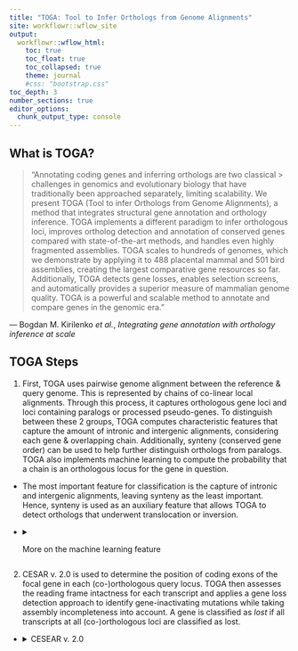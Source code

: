 ```yaml
---
title: "TOGA: Tool to Infer Orthologs from Genome Alignments"
site: workflowr::wflow_site
output:
  workflowr::wflow_html:
    toc: true
    toc_float: true
    toc_collapsed: true
    theme: journal
    #css: "bootstrap.css"
toc_depth: 3
number_sections: true
editor_options:
  chunk_output_type: console
---
```


## What is TOGA?

> "Annotating coding genes and inferring orthologs are two classical > challenges in genomics and evolutionary biology that have 
> traditionally been approached separately, limiting scalability. We
> present TOGA (Tool to infer Orthologs from Genome Alignments), a 
> method that integrates structural gene annotation and orthology 
> inference. TOGA implements a different paradigm to infer
> orthologous loci, improves ortholog detection and annotation of
> conserved genes compared with state-of-the-art methods, and
> handles even highly fragmented assemblies. TOGA scales to hundreds
> of genomes, which we demonstrate by applying it to 488 placental
> mammal and 501 bird assemblies, creating the largest comparative
> gene resources so far. Additionally, TOGA detects gene losses,
> enables selection screens, and automatically provides a superior
> measure of mammalian genome quality. TOGA is a powerful and
> scalable method to annotate and compare genes in the genomic era."

--- Bogdan M. Kirilenko *et al.*, *Integrating gene annotation with orthology inference at scale*

## TOGA Steps

1. First, TOGA uses pairwise genome alignment between the reference & query genome. This is represented by chains of co-linear local alignments. Through this process, it captures orthologous gene loci and loci containing paralogs or processed pseudo-genes. To distinguish between these 2 groups, TOGA computes characteristic features that capture the amount of intronic and intergenic alignments, considering each gene & overlapping chain. Additionally, synteny (conserved gene order) can be used to help further distinguish orthologs from paralogs. TOGA also implements machine learning to compute the probability that a chain is an orthologous locus for the gene in question. 

  - The most important feature for classification is the capture of    intronic and intergenic alignments, leaving synteny as the least    important. Hence, synteny is used as an auxiliary feature that      allows TOGA to detect orthologs that underwent translocation or     inversion.

  * <details>
     <summary>More on the machine learning feature</summary>
       
       The machine learning classifier was trained on known orthologous genes between humans (reference) and mice (query) from Ensembl Compara. This classifier was then tested on independent query species (rat, dog, and armadillo) that represented different placental mammal orders  and produced a nearly perfect classification of orthologous chains. 
       
       When manually examining data it was found that misclassifications that produced false positives are mostly due to partial or full gene duplications and half of false negative may be due to faster X chromosome evolution. 
       
   </details>
   
2. CESAR v. 2.0 is used to determine the position of coding exons of the focal gene in each (co-)orthologous query locus. TOGA then assesses the reading frame intactness for each transcript and applies a gene loss detection approach to identify gene-inactivating mutations while taking assembly incompleteness into account. A gene is classified as *lost* if all transcripts at all (co-)orthologous loci are classified as lost.

  * <details>
      <summary>CESEAR v. 2.0</summary>
      
    </deatils>
